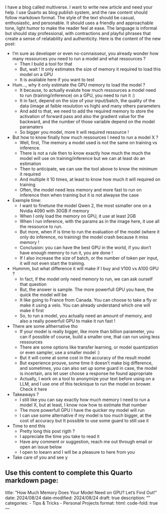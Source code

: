 I have a blog called multiverse. I want to write new article and need your help.
I use Quarto as blog publish system, and the raw content should follow markdown format.
The style of the text should be casual, enthusiastic, and personable.
It should uses a friendly and approachable tone, light humor to make the reader feel at ease.
The language is informal but should stay professional, with contractions and playful phrases that create a sense of relatability and authenticity.
Here is the content of the new post:

- I’m sure as developer or even no-connaisseur, you already wonder how many ressources you need to run a model and what ressources ?
    - Then I build a tool for that
    - But, wait ! It only estimates the size of memory it required to load this model on a GPU
    - It is available here if you want to test
- Hum…, why it only estimate the GPU memory to load the model ?
    - It because, to actually evalute how much ressources a model need to run (training/inference) on a GPU, you need to run it :)
    - It in fact, depend on the size of your input/batch, the quality of the data (image at faible resulution vs high) and many others parameters
    - And add to that, we need to add the required memory to store the activation of forward pass and also the gradient value for the backward, and the number of those variable depend on the model paramaters
    - So bigger you model, more it will required ressource !
- But how to know finally how much ressources I need to run a model X ?
    - Well, first, The memory a model used is not the same on training vs inference.
    - There is not a rule then to know exactly how much the much the model will use on training/inference but we can at least do an estimation
    - Then to anticipate, we can use the tool above to know the minimum it required
    - And multiple it 10 times, at least to know how much it will required on training
    - Often, the model need less memory and more fast to run on inference then when training but it is not alwayse the case
- Exemple time:
    - I want to finetune the model Qwen 2, the most ssmaller one on a Nvidia 4090 with 30GB if memory
    - When I only load the memory on GPU, it use at least 2GB
    - When I run inference, with the params as in the image here, it use all the ressource to run.
    - But more, when if is time to run the evaluation of the model (where it only do inference, no training) the model crash because it miss memory !
    - Conclusion: you can have the best GPU in the world, if you don’t have enough memory to run it, you are done !
    - If I also increase the size of batch, or the number of token per input, it will not even start the training.
- Hummm, but what difference it will make if I buy and V100 vs A100 GPU ?
    - In fact, if the model only need memory to run, we can ask ourself that question
    - But, the answer is sample. The more powerfull GPU you have, the quick the model will be
    - It like going to France from Canada. You can choose to take a fly or make it using a velo. You can already understand which one will make it first
    - So, to run a model, you actually need an amount of memory, and also a really powerfull GPU to make it run fast !
- There are some althernative tho
    - If your model is really bigger, like more than billion parameter, you can if possible of course, build a smaller one, that can run using less ressources
    - There are some options like transfer learning, or model quantization or even sampler, use a smaller model :)
    - But it will come at some cost in the accuracy of the result model
    - But experience prouve, some time it doesn’t make big difference, and sometimes, you can also set up some guard in case, the model is incertain, ans let user choose a response he found appropriate
    - Actually, I work on a tool to anonymize your text before using on a LLM, and I use one of this tecknique to run the model on brower. Check it here
- Takeaways ?
    - I still like you can say exactly how much memory I need to run a model X, but at least, I know now how to estimate that number
    - The more powerfull GPU I have the quicker my model will run
    - I can use some alternative if my model is too much bigger, at the cost of accuracy but It possible to use some guard to still use it
- Time to end this
    - Pretty long this post rigth ?
    - I appreciate the time you take to read it
    - Have any comment or suggestion, reach me out through email or open an issue below
    - I open to loearn and I will be a pleasure to here from you
- Take care of you and see y

Use this content to complete this Quarto markdown page:
---
title: "How Much Memory Does Your Model Need on GPU? Let’s Find Out!"
date: 2024/08/24
date-modified: 2024/08/24
draft: true
description: ""
categories:
  - Tips & Tricks
  - Personal Projects
format:
  html:
    code-fold: true
---
